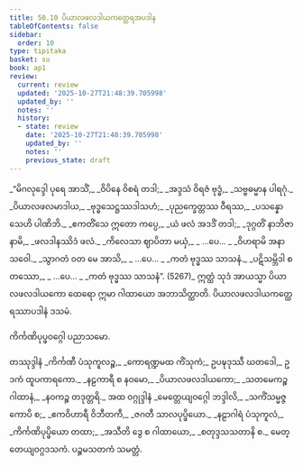 ```yaml
---
title: 50.10 ပိယာလဖလဒါယကတ္ထေရအပဒါန
tableOfContents: false
sidebar:
  order: 10
type: tipitaka
basket: su
book: ap1
review:
  current: review
  updated: '2025-10-27T21:48:39.705998'
  updated_by: ''
  notes: ''
  history:
  - state: review
    date: '2025-10-27T21:48:39.705998'
    updated_by: ''
    notes: ''
    previous_state: draft
---
```



<ReviewStatus review={frontmatter.review} showDetails={true} />

<HypothesisAnnotation frontmatter={frontmatter} />

<DynamicBreadcrumb />

<Division number="104" book="ap1" e="ch" v="20" p="437">

<Paragraph number="6552" type="verses" book="ap1">
_“မိဂလုဒ္ဒေါ ပုရေ အာသိံ,_  
_ဝိပိနေ ဝိစရံ တဒါ;_  
_အဒ္ဒသံ ဝိရဇံ ဗုဒ္ဓံ,_  
_သဗ္ဗဓမ္မာန ပါရဂုံ._  

</Paragraph>

</Division>
<Division number="105" book="ap1" e="ch" v="20" p="437">

<Paragraph number="6553" type="verses" book="ap1">
_ပိယာလဖလမာဒါယ,_  
_ဗုဒ္ဓသေဋ္ဌဿဒါသဟံ;_  
_ပုညက္ခေတ္တဿ ဝီရဿ,_  
_ပသန္နော သေဟိ ပါဏိဘိ._  

</Paragraph>

</Division>
<Division number="106" book="ap1" e="ch" v="20" p="437">

<Paragraph number="6554" type="verses" book="ap1">
_ဧကတိံသေ ဣတော ကပ္ပေ,_  
_ယံ ဖလံ အဒဒိံ တဒါ;_  
_ဒုဂ္ဂတိံ နာဘိဇာနာမိ,_  
_ဖလဒါနဿိဒံ ဖလံ._  

</Paragraph>

</Division>
<Division number="107" book="ap1" e="ch" v="20" p="438">

<Paragraph number="6555" type="verses" book="ap1">
_ကိလေသာ ဈာပိတာ မယှံ,_  
_ …ပေ… _  
_ဝိဟရာမိ အနာသဝေါ._  

</Paragraph>

</Division>
<Division number="108" book="ap1" e="ch" v="20" p="438">

<Paragraph number="6556" type="verses" book="ap1">
_သွာဂတံ ဝတ မေ အာသိ,_  
_ …ပေ… _  
_ကတံ ဗုဒ္ဓဿ သာသနံ._  

</Paragraph>

</Division>
<Division number="109" book="ap1" e="ch" v="20" p="438">

<Paragraph number="6557" type="verses" book="ap1">
_ပဋိသမ္ဘိဒါ စတဿော,_  
_ …ပေ… _  
_ကတံ ဗုဒ္ဓဿ သာသနံ”. (5267)_  

</Paragraph>

<Paragraph number="6558" book="ap1">
ဣတ္ထံ သုဒံ အာယသ္မာ ပိယာလဖလဒါယကော ထေရော ဣမာ ဂါထာယော အဘာသိတ္ထာတိ.

</Paragraph>
</Division>

<Paragraph number="6559" type="center" book="ap1">
ပိယာလဖလဒါယကတ္ထေရဿာပဒါနံ ဒသမံ.

  
<Emphasis>ကိင်္ကဏိပုပ္ဖဝဂ္ဂေါ ပညာသမော.</Emphasis>



</Paragraph>

<Paragraph number="6560" type="center" book="ap1">
တဿုဒ္ဒါနံ


</Paragraph>

<Paragraph number="6561" book="ap1">
_ကိင်္ကဏီ ပံသုကူလဉ္စ,_  
_ကောရဏ္ဍမထ ကိံသုကံ;_  
ဥပဍ္ဎဒုဿီ ဃတဒေါ,_  
ဥဒကံ ထူပကာရကော._  

</Paragraph>

<Paragraph number="6562" type="verses" book="ap1">
_နဠကာရီ စ နဝမော,_  
_ပိယာလဖလဒါယကော;_  
_သတမေကဉ္စ ဂါထာနံ,_  
_နဝကဉ္စ တဒုတ္တရိ._  


</Paragraph>

<Paragraph number="6563" type="center" book="ap1">
အထ ဝဂ္ဂုဒ္ဒါနံ


</Paragraph>

<Paragraph number="6564" type="verses" book="ap1">
_မေတ္တေယျဝဂ္ဂေါ ဘဒ္ဒါလိ,_  
_သကိံသမ္မဇ္ဇကောပိ စ;_  
_ဧကဝိဟာရီ ဝိဘီတကီ,_  
_ဇဂတီ သာလပုပ္ဖိယော._  

</Paragraph>

<Paragraph number="6565" type="verses" book="ap1">
_နဠာဂါရံ ပံသုကူလံ,_  
_ကိင်္ကဏိပုပ္ဖိယော တထာ;_  
_အသီတိ ဒွေ စ ဂါထာယော,_  
_စတုဒ္ဒသသတာနိ စ._  


</Paragraph>

<Paragraph number="6566" type="center" book="ap1">
မေတ္တေယျဝဂ္ဂဒသကံ.



</Paragraph>

<Paragraph number="6567" type="center" book="ap1">
ပဉ္စမသတကံ သမတ္တံ.
</Paragraph>